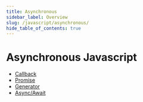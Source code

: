 ```yaml
---
title: Asynchronous
sidebar_label: Overview
slug: /javascript/asynchronous/
hide_table_of_contents: true
---
```


# Asynchronous Javascript

- [Callback](/docs/javaScript/asynchronous/callback)
- [Promise](/docs/javaScript/asynchronous/promise)
- [Generator](/docs/javaScript/asynchronous/generator)
- [Async/Await](/docs/javaScript/asynchronous/async-await)